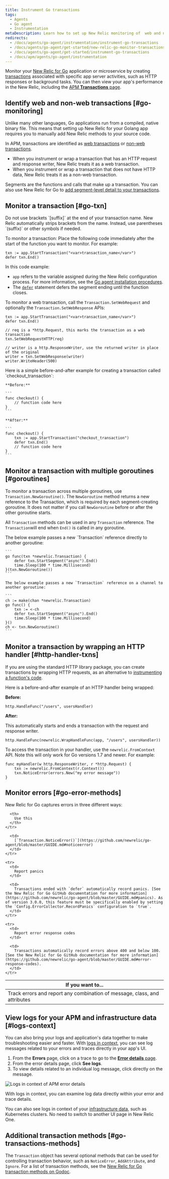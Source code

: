 ```yaml
---
title: Instrument Go transactions
tags:
  - Agents
  - Go agent
  - Instrumentation
metaDescription: Learn how to set up New Relic monitoring of  web and non-web transactions in your Golang application or microservice.
redirects:
  - /docs/agents/go-agent/instrumentation/instrument-go-transactions
  - /docs/agents/go-agent/get-started/new-relic-go-monitor-transactions
  - /docs/agents/go-agent/get-started/instrument-go-transactions
  - /docs/apm/agents/go-agent/instrumentation
---
```



Monitor your [New Relic for Go](/docs/agents/go-agent/get-started/new-relic-go) application or microservice by creating [transactions](/docs/apm/transactions/intro-transactions/transactions-new-relic-apm) associated with specific app server activities, such as HTTP responses or background tasks. You can then view your app's performance in the New Relic, including the [APM **Transactions** page](/docs/apm/applications-menu/monitoring/transactions-page).

## Identify web and non-web transactions [#go-monitoring]

Unlike many other languages, Go applications run from a compiled, native binary file. This means that setting up New Relic for your Golang app requires you to manually add New Relic methods to your source code.

In APM, transactions are identified as [web transactions](/docs/apm/transactions/intro-transactions/transactions-new-relic-apm) or [non-web transactions](/docs/apm/transactions/intro-transactions/monitor-background-processes-other-non-web-transactions).

* When you instrument or wrap a transaction that has an HTTP request and response writer, New Relic treats it as a web transaction.
* When you instrument or wrap a transaction that does not have HTTP data, New Relic treats it as a non-web transaction.

Segments are the functions and calls that make up a transaction. You can also use New Relic for Go to [add segment-level detail to your transactions](/docs/agents/go-agent/get-started/instrument-go-segments).

## Monitor a transaction [#go-txn]

<Callout variant="important">
  Do not use brackets `[suffix]` at the end of your transaction name. New Relic automatically strips brackets from the name. Instead, use parentheses `(suffix)` or other symbols if needed.
</Callout>

To monitor a transaction: Place the following code immediately after the start of the function you want to monitor. For example:

```
txn := app.StartTransaction("<var>transaction_name</var>")
defer txn.End()
```

In this code example:

* `app` refers to the variable assigned during the New Relic configuration process. For more information, see the [Go agent installation procedures](/docs/agents/go-agent/installation/install-new-relic-go).
* The [`defer`](https://gobyexample.com/defer) statement defers the segment ending until the function closes.

To monitor a web transaction, call the `Transaction.SetWebRequest` and optionally the `Transaction.SetWebResponse` APIs:

```
txn := app.StartTransaction("<var>transaction_name</var>")
defer txn.End()

// req is a *http.Request, this marks the transaction as a web transaction
txn.SetWebRequestHTTP(req)

// writer is a http.ResponseWriter, use the returned writer in place of the original
writer = txn.SetWebResponse(writer)
writer.WriteHeader(500)
```

<CollapserGroup>
  <Collapser
    id="transaction-example"
    title="Transaction example"
  >
    Here is a simple before-and-after example for creating a transaction called `checkout_transaction`:

    **Before:**

    ```
    func checkout() {
        // function code here
    }
    ```

    **After:**

    ```
    func checkout() {
        txn := app.StartTransaction("checkout_transaction")
        defer txn.End()
        // function code here
    }
    ```
  </Collapser>
</CollapserGroup>

## Monitor a transaction with multiple goroutines [#goroutines]

To monitor a transaction across multiple goroutines, use `Transaction.NewGoroutine()`. The `NewGoroutine` method returns a new reference to the Transaction, which is required by each segment-creating goroutine. It does not matter if you call `NewGoroutine` before or after the other goroutine starts.

All `Transaction` methods can be used in any `Transaction` reference. The `Transaction`will end when `End()` is called in any goroutine.

<CollapserGroup>
  <Collapser
    id="multie-example"
    title="Multiple goroutines example"
  >
    The below example passes a new `Transaction` reference directly to another goroutine:

    ```
    go func(txn *newrelic.Transaction) {
        defer txn.StartSegment("async").End()
        time.Sleep(100 * time.Millisecond)
    }(txn.NewGoroutine())
    ```

    The below example passes a new `Transaction` reference on a channel to another goroutine:

    ```
    ch := make(chan *newrelic.Transaction)
    go func() {
        txn := <-ch
        defer txn.StartSegment("async").End()
        time.Sleep(100 * time.Millisecond)
    }()
    ch <- txn.NewGoroutine()
    ```
  </Collapser>
</CollapserGroup>

## Monitor a transaction by wrapping an HTTP handler [#http-handler-txns]

If you are using the standard HTTP library package, you can create transactions by wrapping HTTP requests, as an alternative to [instrumenting a function's code](/docs/agents/go-agent/get-started/new-relic-go-monitor-transactions#go-txn).

Here is a before-and-after example of an HTTP handler being wrapped:

**Before:**

```
http.HandleFunc("/users", usersHandler)
```

**After:**

This automatically starts and ends a transaction with the request and response writer.

```
http.HandleFunc(newrelic.WrapHandleFunc(app, "/users", usersHandler))
```

To access the transaction in your handler, use the `newrelic.FromContext` API. Note this will only work for Go versions 1.7 and newer. For example:

```
func myHandler(w http.ResponseWriter, r *http.Request) {
    txn := newrelic.FromContext(r.Context())
    txn.NoticeError(errors.New("my error message"))
}​
```

## Monitor errors [#go-error-methods]

New Relic for Go captures errors in three different ways:

<table>
  <thead>
    <tr>
      <th style={{ width: "350px" }}>
        If you want to...
      </th>

      <th>
        Use this
      </th>
    </tr>
  </thead>

  <tbody>
    <tr>
      <td>
        Track errors and report any combination of message, class, and attributes
      </td>

      <td>
        [`Transaction.NoticeError()`](https://github.com/newrelic/go-agent/blob/master/GUIDE.md#noticeerror)
      </td>
    </tr>

    <tr>
      <td>
        Report panics
      </td>

      <td>
        Transactions ended with `defer` automatically record panics. [See the New Relic for Go GitHub documentation for more information](https://github.com/newrelic/go-agent/blob/master/GUIDE.md#panics). As of version 3.0.0, this feature must be specifically enabled by setting the `Config.ErrorCollector.RecordPanics` configuration to `true`.
      </td>
    </tr>

    <tr>
      <td>
        Report error response codes
      </td>

      <td>
        Transactions automatically record errors above 400 and below 100. [See the New Relic for Go GitHub documentation for more information](https://github.com/newrelic/go-agent/blob/master/GUIDE.md#error-response-codes).
      </td>
    </tr>
  </tbody>
</table>

## View logs for your APM and infrastructure data [#logs-context]

You can also bring your logs and application's data together to make troubleshooting easier and faster. With [logs in context](/docs/logs/logs-context/configure-logs-context-go/), you can see log messages related to your errors and traces directly in your app's UI.

1. From the **Errors** page, click on a trace to go to the [**Error details** page](/docs/apm/apm-ui-pages/error-analytics/errors-page-find-fix-verify-problems).
2. From the error details page, click **See logs**.
3. To view details related to an individual log message, click directly on the message.

<img
  src={logsInContextErrors}
  title="Logs in context of APM error details"
  alt="Logs in context of APM error details"
/>

<figcaption>
  With logs in context, you can examine log data directly within your error and trace details.
</figcaption>

You can also see logs in context of your [infrastructure data](/docs/logs/forward-logs/forward-your-logs-using-infrastructure-agent/), such as Kubernetes clusters. No need to switch to another UI page in New Relic One.

## Additional transaction methods [#go-transactions-methods]

The `Transaction` object has several optional methods that can be used for controlling transaction behavior, such as `NoticeError`, `AddAttribute`, and `Ignore`. For a list of transaction methods, see the [New Relic for Go transaction methods on Godoc](https://godoc.org/github.com/newrelic/go-agent/v3/newrelic#Transaction).
